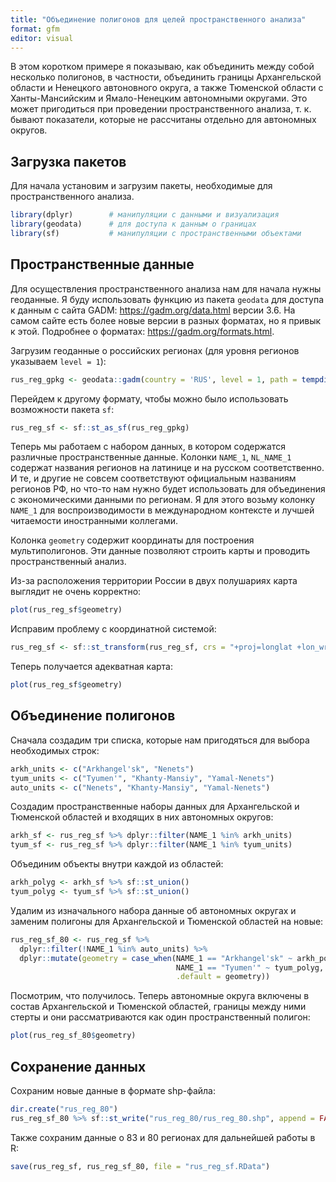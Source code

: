 ```yaml
---
title: "Объединение полигонов для целей пространственного анализа"
format: gfm
editor: visual
---
```


В этом коротком примере я показываю, как объединить между собой несколько полигонов, в частности, объединить границы Архангельской области и Ненецкого автоновного округа, а также Тюменской области с Ханты-Мансийским и Ямало-Ненецким автономными округами. Это может пригодиться при проведении пространственного анализа, т. к. бывают показатели, которые не рассчитаны отдельно для автономных округов.

## Загрузка пакетов

Для начала установим и загрузим пакеты, необходимые для пространственного анализа.

```r
library(dplyr)        # манипуляции с данными и визуализация
library(geodata)      # для доступа к данным о границах
library(sf)           # манипуляции с пространственными объектами
```

## Пространственные данные

Для осуществления пространственного анализа нам для начала нужны геоданные. Я буду использовать функцию из пакета `geodata` для доступа к данным с сайта GADM: <https://gadm.org/data.html> версии 3.6. На самом сайте есть более новые версии в разных форматах, но я привык к этой. Подробнее о форматах: <https://gadm.org/formats.html>.

Загрузим геоданные о российских регионах (для уровня регионов указываем `level = 1`):

```r
rus_reg_gpkg <- geodata::gadm(country = 'RUS', level = 1, path = tempdir(), version = 3.6)
```

Перейдем к другому формату, чтобы можно было использовать возможности пакета `sf`:

```r
rus_reg_sf <- sf::st_as_sf(rus_reg_gpkg)
```

Теперь мы работаем с набором данных, в котором содержатся различные пространственные данные. Колонки `NAME_1`, `NL_NAME_1` содержат названия регионов на латинице и на русском соответственно. И те, и другие не совсем соответствуют официальным названиям регионов РФ, но что-то нам нужно будет использовать для объединения с экономическими данными по регионам. Я для этого возьму колонку `NAME_1` для воспроизводимости в международном контексте и лучшей читаемости иностранными коллегами.

Колонка `geometry` содержит координаты для построения мультиполигонов. Эти данные позволяют строить карты и проводить пространственный анализ.

Из-за расположения территории России в двух полушариях карта выглядит не очень корректно:

```r
plot(rus_reg_sf$geometry)
```

Исправим проблему с координатной системой:

```r
rus_reg_sf <- sf::st_transform(rus_reg_sf, crs = "+proj=longlat +lon_wrap=180")
```

Теперь получается адекватная карта:

```r
plot(rus_reg_sf$geometry)
```

## 

## Объединение полигонов

Сначала создадим три списка, которые нам пригодяться для выбора необходимых строк:

```r
arkh_units <- c("Arkhangel'sk", "Nenets")
tyum_units <- c("Tyumen'", "Khanty-Mansiy", "Yamal-Nenets")
auto_units <- c("Nenets", "Khanty-Mansiy", "Yamal-Nenets")
```

Создадим пространственные наборы данных для Архангельской и Тюменской областей и входящих в них автономных округов:

```r
arkh_sf <- rus_reg_sf %>% dplyr::filter(NAME_1 %in% arkh_units)
tyum_sf <- rus_reg_sf %>% dplyr::filter(NAME_1 %in% tyum_units)
```

Объединим объекты внутри каждой из областей:

```r
arkh_polyg <- arkh_sf %>% sf::st_union()
tyum_polyg <- tyum_sf %>% sf::st_union()
```

Удалим из изначального набора данные об автономных округах и заменим полигоны для Архангельской и Тюменской областей на новые:

```r
rus_reg_sf_80 <- rus_reg_sf %>% 
  dplyr::filter(!NAME_1 %in% auto_units) %>%
  dplyr::mutate(geometry = case_when(NAME_1 == "Arkhangel'sk" ~ arkh_polyg,
                                     NAME_1 == "Tyumen'" ~ tyum_polyg,
                                     .default = geometry))
```

Посмотрим, что получилось. Теперь автономные округа включены в состав Архангельской и Тюменской областей, границы между ними стерты и они рассматриваются как один пространственный полигон:

```r
plot(rus_reg_sf_80$geometry)
```

## Сохранение данных

Сохраним новые данные в формате shp-файла:

```r
dir.create("rus_reg_80")
rus_reg_sf_80 %>% sf::st_write("rus_reg_80/rus_reg_80.shp", append = FALSE)
```

Также сохраним данные о 83 и 80 регионах для дальнейшей работы в R:

```r
save(rus_reg_sf, rus_reg_sf_80, file = "rus_reg_sf.RData")
```
